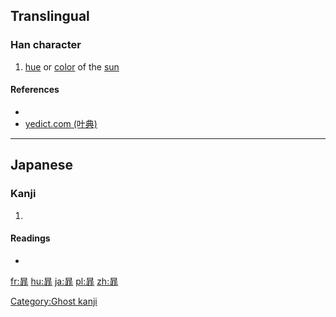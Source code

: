==Translingual==

===Han character===
{{Han char|rn=72|rad=日|as=08|sn=12|four=|canj=日中一卜 (ALMY)|ids=⿱[[日]][[非]]}}

# [[hue]] or [[color]] of the [[sun]]

====References====
* {{Han ref|kx=0497.311|hdz=21518.041|uh=6683|ud=26243}}
*[http://yedict.com/htm/66/6683.htm yedict.com (叶典)]

----

==Japanese==

===Kanji===
{{ja-kanji|grade=|rs=日08}}

# {{defn|lang=ja|sort=日08}}

====Readings====
* {{ja-readings|on=[[ひ]] (hi)|kun=}}

[[Category:Ghost kanji]]

[[fr:暃]]
[[hu:暃]]
[[ja:暃]]
[[pl:暃]]
[[zh:暃]]